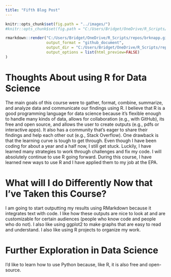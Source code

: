 ```yaml
---
title: "Fifth Blog Post"
---
```



```r
knitr::opts_chunk$set(fig.path = "../images/")
#knitr::opts_chunk$set(fig.path = "C:/Users/Bridget/OneDrive/R_Scripts/repos/brknapp.github.io/images")

```

```r
rmarkdown::render("C:/Users/Bridget/OneDrive/R_Scripts/repos/brknapp.github.io/_Rmd/2022-07-25-fifth-blog-post.Rmd",
                  output_format = "github_document",
                  output_dir = "C:/Users/Bridget/OneDrive/R_Scripts/repos/brknapp.github.io/_posts/",
                  output_options = list(html_preview=FALSE) 
)
```

# Thoughts About using R for Data Science

The main goals of this course were to gather, format, combine, summarize, and analyze data and communicate our findings using R. I believe that R is a good programming language for data science because it’s flexible enough to handle many kinds of data, allows for collaboration (e.g., with GitHub), its free and open source, and allows the user to create outputs (e.g., pdfs or interactive apps). It also has a community that’s eager to share their findings and help each other out (e.g., Stack Overflow). One drawback is that the learning curve is tough to get through. Even though I have been coding for about a year and a half now, I still get stuck. Luckily, I have learned many strategies to work through challenges and fix my code. I will absolutely continue to use R going forward. During this course, I have learned new ways to use R and I have applied them to my job at the EPA.

# What will I do Differently Now that I’ve Taken this Course?

I am going to start outputting my results using RMarkdown because it integrates text with code. I like how these outputs are nice to look at and are customizable for certain audiences (people who know code and people who do not). I also like using ggplot2 to make graphs that are easy to read and understand. I also like using R projects to organize my work.

# Further Exploration in Data Science

I’d like to learn how to use Python because, like R, it is also free and open-source. 

